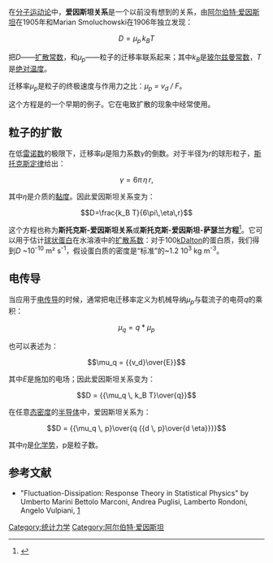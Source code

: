 {{noteTA
|1=zh-cn:玻尔兹曼;zh-tw:波茲曼;
}}
在[[分子运动论|分子运动论]]中，'''爱因斯坦关系'''是一个以前没有想到的关系，由[[阿尔伯特·爱因斯坦|阿尔伯特·爱因斯坦]]在1905年和Marian Smoluchowski在1906年独立发现：

:<math> D =  {\mu_p \, k_B T} </math>

把''D''——[[菲克定律|扩散常数]]，和''μ<sub>p</sub>''——粒子的迁移率联系起来；其中''<math>k_B</math>''是[[玻尔兹曼常数|玻尔兹曼常数]]，''T''是[[绝对温度|绝对温度]]。

迁移率''μ<sub>p</sub>''是粒子的终极速度与作用力之比：''μ<sub>p</sub>  = v<sub>d</sub> / F''。

这个方程是{{le|涨落耗散定理|Fluctuation-dissipation_theorem}}的一个早期的例子。它在电致扩散的现象中经常使用。

==粒子的扩散==
在低[[雷诺数|雷诺数]]的极限下，迁移率<math>\mu</math>是阻力系数<math>\gamma</math>的倒数。对于半径为<math>r</math>的球形粒子，[[斯托克斯定律|斯托克斯定律]]给出：

:<math> \gamma = 6 \pi \, \eta \, r, </math>

其中<math>\eta</math>是介质的[[黏度|黏度]]。因此爱因斯坦关系变为：

:<math> D=\frac{k_B T}{6\pi\,\eta\,r} </math>

这个方程也称为'''斯托克斯-爱因斯坦关系'''或'''斯托克斯-爱因斯坦-萨瑟兰方程'''<ref>{{Cite web |url=http://www.physics.emory.edu/~weeks/lab/papers/sendai2007.pdf |title=存档副本 |accessdate=2009-03-02 |archive-date=2010-07-04 |archive-url=https://web.archive.org/web/20100704092928/http://www.physics.emory.edu/~weeks/lab/papers/sendai2007.pdf |dead-url=no }}</ref>。它可以用于估计[[球状蛋白|球状蛋白]]在水溶液中的[[扩散系数|扩散系数]]：对于100[[原子质量单位|kDalton]]的蛋白质，我们得到<math>D</math> ~10<sup>-10</sup> m² s<sup>-1</sup>，假设蛋白质的密度是“标准”的~1.2 10<sup>3</sup> kg m<sup>-3</sup>。

==电传导==
当应用于[[电传导|电传导]]的时候，通常把电迁移率定义为机械导纳<math> \mu_p </math>与载流子的电荷''q''的乘积：

:<math> \mu_q  =  q*{\mu_p} </math>

也可以表述为：

:<math> \mu_q  = {{v_d}\over{E}} </math>

其中''E''是施加的电场；因此爱因斯坦关系变为：

:<math> D =  {{\mu_q \, k_B T}\over{q}}</math>

在任意[[态密度|态密度]]的[[半导体|半导体]]中，爱因斯坦关系为：

:<math> D = {{\mu_q \, p}\over{q  {{d \, p}\over{d \eta}}}} </math>

其中<math> \eta </math>是[[化学势|化学势]]，p是粒子数。

==参考文献==
{{Reflist}}

*"Fluctuation-Dissipation: Response Theory in Statistical Physics" by Umberto Marini Bettolo Marconi, Andrea Puglisi, Lamberto Rondoni, Angelo Vulpiani, [http://arxiv.org/abs/0803.0719] {{Wayback|url=http://arxiv.org/abs/0803.0719 |date=20150217114006 }}

[[Category:统计力学|Category:统计力学]]
[[Category:阿尔伯特·爱因斯坦|Category:阿尔伯特·爱因斯坦]]